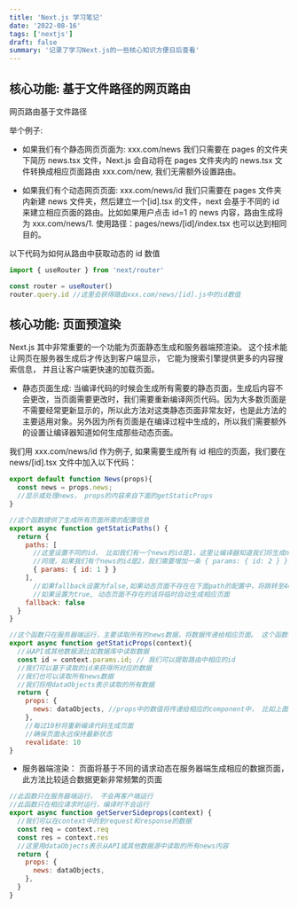 ```yaml
---
title: 'Next.js 学习笔记'
date: '2022-08-16'
tags: ['nextjs']
draft: false
summary: '记录了学习Next.js的一些核心知识方便日后查看'
---
```


## 核心功能: 基于文件路径的网页路由

网页路由基于文件路径

举个例子:

- 如果我们有个静态网页页面为: xxx.com/news
  我们只需要在 pages 的文件夹下简历 news.tsx 文件，Next.js 会自动将在 pages 文件夹内的 news.tsx 文件转换成相应页面路由 xxx.com/new, 我们无需额外设置路由。

- 如果我们有个动态网页页面: xxx.com/news/id
  我们只需要在 pages 文件夹内新建 news 文件夹，然后建立一个[id].tsx 的文件，next 会基于不同的 id 来建立相应页面的路由。比如如果用户点击 id=1 的 news 内容，路由生成将为 xxx.com/news/1. 使用路径：pages/news/[id]/index.tsx 也可以达到相同目的。

以下代码为如何从路由中获取动态的 id 数值

```javascript
import { useRouter } from 'next/router'

const router = useRouter()
router.query.id //这里会获得路由xxx.com/news/[id].js中的id数值
```

## 核心功能: 页面预渲染

Next.js 其中非常重要的一个功能为页面静态生成和服务器端预渲染。 这个技术能让网页在服务器生成后才传达到客户端显示， 它能为搜索引擎提供更多的内容搜索信息， 并且让客户端更快速的加载页面。

- 静态页面生成: 当编译代码的时候会生成所有需要的静态页面，生成后内容不会更改，当页面需要更改时，我们需要重新编译网页代码。因为大多数页面是不需要经常更新显示的，所以此方法对这类静态页面非常友好，也是此方法的主要适用对象。另外因为所有页面是在编译过程中生成的，所以我们需要额外的设置让编译器知道如何生成那些动态页面。

我们用 xxx.com/news/id 作为例子, 如果需要生成所有 id 相应的页面，我们要在 news/[id].tsx 文件中加入以下代码：

```javascript
export default function News(props){
  const news = props.news;
  //显示或处理news， props的内容来自下面的getStaticProps
}

//这个函数提供了生成所有页面所需的配置信息
export async function getStaticPaths() {
  return {
    paths: [
      //这里设置不同的id， 比如我们有一个news的id是1，这里让编译器知道我们将生成news/1的页面
      //同理，如果我们有个news的id是2，我们需要增加一条 { params: { id: 2 } }来让编译器知道需要生成news/2页面
      { params: { id: 1 } }
    ],
      //如果fallback设置为false,如果动态页面不存在在下面path的配置中，将跳转至404页面
      //如果设置为true, 动态页面不存在的话将临时自动生成相应页面
    fallback: false
  }
}

//这个函数只在服务器端运行，主要读取所有的news数据，将数据传递给相应页面。 这个函数将在对应的组件运行前提前运行
export async function getStaticProps(context){
  //从API或其他数据源比如数据库中读取数据
  const id = context.params.id; // 我们可以提取路由中相应的id
  //我们可以基于读取的id来获得所对应的数据
  //我们也可以读取所有news数据
  //我们将用dataObjects表示读取的所有数据
  return {
    props: {
      news: dataObjects, //props中的数值将传递给相应的component中， 比如上面的function News(props)
    },
    //每过10秒将重新编译代码生成页面
    //确保页面永远保持最新状态
    revalidate: 10
}
```

- 服务器端渲染： 页面将基于不同的请求动态在服务器端生成相应的数据页面， 此方法比较适合数据更新非常频繁的页面

```javascript
//此函数只在服务器端运行， 不会再客户端运行
//此函数只在相应请求时运行，编译时不会运行
export async function getServerSideprops(context) {
  //我们可以在context中的到request和response的数据
  const req = context.req
  const res = context.res
  //这里用dataObjects表示从API或其他数据源中读取的所有news内容
  return {
    props: {
      news: dataObjects,
    },
  }
}
```
